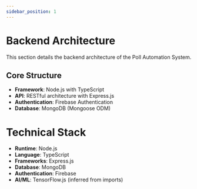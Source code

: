 ```yaml
---
sidebar_position: 1
---
```


# Backend Architecture

This section details the backend architecture of the Poll Automation System.

## Core Structure

*   **Framework**: Node.js with TypeScript
*   **API**: RESTful architecture with Express.js
*   **Authentication**: Firebase Authentication
*   **Database**: MongoDB (Mongoose ODM)


# Technical Stack

*   **Runtime**: Node.js
*   **Language**: TypeScript
*   **Frameworks**: Express.js
*   **Database**: MongoDB
*   **Authentication**: Firebase
*   **AI/ML**: TensorFlow.js (inferred from imports)

